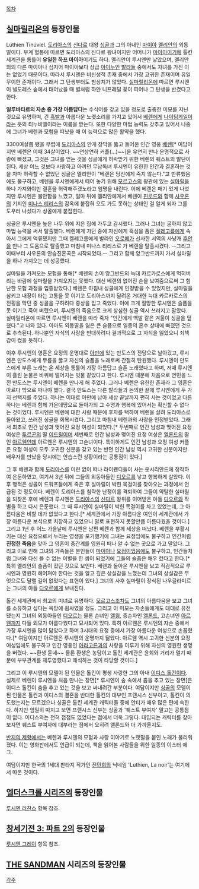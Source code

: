 [[목차]]
== [[실마릴리온]]의 등장인물 ==
Lúthien Tinúviel. 
[[도리아스]]의 [[신다르]] 대왕 [[싱골]]과 그의 아내인 [[마이아]] [[멜리안]]의 외동딸이다. 부계 혈통에 따르면 도리아스의 신다르 왕녀이지만 어머니가 [[마이아]]이기에 톨킨 세계관을 통틀어 '''유일한 하프 마이아'''이기도 하다. 멜리안이 루시엔만 낳았으며, 멜리안 외의 다른 마이아나 심지어 마이아보다 상급 [[아이누]]인 [[발라]]들 중에서도 자녀를 가진 이는 없었기 때문이다. 따라서 루시엔은 비신성적 존재 중에서 가장 고귀한 존재이며 유일무이한 존재이다. 그래서 그 탄생부터도 범상치가 않았다. [[실마릴리온]]에 따르면 루시엔이 넬도레스 숲에서 태어났을 때 별처럼 하얀 니프레딜 꽃이 피어나 그 탄생을 반겼다고 한다. 

'''일루바타르의 자손 중 가장 아름답다'''는 수식어를 갖고 있을 정도로 출중한 미모를 지닌 것으로 유명하며, 긴 [[흑발]]과 아름다운 노랫소리를 가지고 있어서 [[베렌]]에게 [[나이팅게일]]이라는 뜻의 티누비엘이라는 이름을 받는다. 또한 다양한 마법 능력도 갖추고 있어서 나중에 그녀가 베렌과 모험을 떠났을 때 이 능력으로 많은 활약을 했다.

3300여살쯤 됐을 무렵에 [[도리아스]]의 안개 장막을 뚫고 들어온 인간 영웅 [[베렌]][* 여담이지만 베렌은 이때 34살이었다. ~~연상연하 커플(…)~~]을 우연히 만나 운명적으로 사랑에 빠졌고, 그것은 그녀를 얻는 것을 싱골에게 허락받기 위한 베렌의 퀘스트의 발단이 된다. 세상 어느 것보다 사랑하고 아끼던 무남독녀 루시엔이 유한한 인간과 결혼하는 것을 차마 허락할 수 없었던 싱골은 멜리안이 "베렌은 당신에게 죽지 않는다."고 만류했음에도 불구하고, 베렌을 루시엔에게서 떼어 놓기 위해 [[모르고스]]의 왕관에 있는 [[실마릴]]을 하나 가져와야만 결혼을 허락해주겠노라고 엄명을 내린다. 이에 베렌은 패기 있게 나섰지만 루시엔은 불안함을 느꼈고, 얼마 뒤에 멜리안에게서 베렌이 [[핀로드]]와 함께 [[사우론]]의 기지인 [[미나스 티리스]]의 감옥에 붙잡혀 오도 가도 못하는 상태인 걸 알게 되자 그를 도우러 나섰다가 싱골에게 붙잡힌다. 

싱골은 루시엔을 높은 나무 위에 지은 집에 가두고 감시했다. 그러나 그녀는 굴하지 않고 마법 능력을 써서 탈출했다. 베렌에게 가던 중에 자신에게 흑심을 품은 [[켈레고름]]에게 속아서 그에게 억류됐지만 그때 켈레고름에게 발라인 [[오로메]]가 선사한 서역의 사냥개 [[후안]]을 만나 그 도움으로 탈출했고 마침내 미나스 티리스로 가 베렌을 탈출시켰다. --그리고 이때부터 사우론의 안습진혼곡은 시작되었다.-- 그리고 함께 앙그반드까지 가서 실마릴을 하나 가져오는 데 성공했다. 

실마릴을 가져오는 모험을 통해[* 베렌의 손이 앙그반드의 늑대 카르카로스에게 먹혀버리는 바람에 실마릴을 가져오지는 못했다. 대신 베렌의 없어진 손을 보여줌으로써 그 험난한 모험 과정을 입증받았다.] 베렌은 마침내 싱골에게 인정받을 수 있었지만, 실마릴을 삼키고 내장이 타는 고통을 못 이기고 도리아스까지 달려온 거대한 늑대 카르카로스의 전횡을 막던 중 싱골을 구하려다 중상을 입고 죽었다. 이에 크게 절망한 루시엔은 슬픔을 못 이기고 죽어 버렸으며, 루시엔의 죽음으로 크게 상심한 싱골 역시 쓰러지고 말았다. 실마릴리온에 따르면 루시엔이 베렌을 따라 죽자 "인간에게 백발 같은 겨울이 싱골을 덮쳤다."고 나와 있다. 아마도 외동딸을 잃은 큰 슬픔으로 일종의 혼수 상태에 빠졌던 것으로 추측된다. 하나뿐인 자식의 사랑을 반대하려다 결과적으로 그 자식을 잃었으니 죄책감이 컸을 듯하다. 

이후 루시엔의 영혼은 요정의 운명대로 [[아만]]에 있는 만도스의 전당으로 날아갔고, 루시엔은 만도스에게 무릎을 꿇고 자신의 슬픔을 노래로써 간절히 탄원했다. 루시엔이 만도스에게 부른 노래는 온 세상을 통틀어 가장 아름답고 슬픈 노래였다고 하며, 저때 루시엔이 흘린 눈물은 바위에 떨어지는 빗물 같았다고 한다. 루시엔 때문에 처음으로 연민을 느낀 만도스는 루시엔이 베렌을 만나게 해 주었다. 그러나 베렌은 유한한 존재라 그 영혼은 아르다 밖으로 떠나야 했다. 결국 만도스는 다른 발라들과 논의한 끝에 루시엔에게 두 가지 선택지를 주었다. 하나는 이대로 아만에 남아 세상 끝날까지 편히 사는 것이었고 다른 하나는 베렌과 함께 가운데땅으로 돌아가되 그 수명과 행복에 있어서는 확신할 수 없다는 것이었다. 루시엔은 베렌에 대한 사랑 때문에 후자를 택하여 베렌을 살려 도리아스로 돌아왔고, 쓰러진 싱골을 회복시켰다. 그리고 마침내 베렌과의 사랑을 인정받았다. 그래서 최초로 인간 남성과 맺어진 요정 여성이 되었다.[* 두번째로 인간 남성과 맺어진 요정 여성은 [[투르곤]]의 딸 [[이드릴]]이며 세번째로 인간 남성과 맺어진 요정 여성은 [[엘론드]]의 딸인 [[아르웬]]인데 아르웬은 루시엔의 고손녀이다. 특이하게도 인간 남성과 요정 여성 커플은 요정 여성이 모두 고귀한 신분을 갖고 있는 반면 인간 남성 역시 고귀한 신분이지만 배우자를 만났을 당시에는 안습스런 상황이라는 공통점이 있다.]

그 후 베렌과 함께 [[도리아스]]를 미련 없이 떠나 라이퀜디들이 사는 옷시리안드에 정착하여 은둔하였고, 여기서 3년 뒤에 그들의 외동아들인 [[디오르]]를 낳고 행복하게 살았다. 이후 행적은 싱골이 드워프들에게 죽은 후 실마릴이 박힌 목걸이를 찾아오는 과정에서 언급된 것 정도이다. 베렌이 도리아스를 침략한 난쟁이를 격퇴하여 그들이 약탈한 실마릴을 되찾은 후에 베렌과 루시엔은 [[도리아스]]의 [[신다르]] 왕위를 이어받은 아들 [[디오르]]와 작별을 하고 다시 은둔했다. 그 때 루시엔이 실마릴이 박힌 목걸이를 차고 있었는데, 그 아름다움은 비할 데가 없었다고 한다.[* 세계관에서 가장 아름다운 여인이 세계관에서 가장 아름다운 보석으로 치장하고 있었으니 말로 표현하지 못할만큼 아름다웠을 것이다.] 그리고 1년 후 어느 가을날에 루시엔은 남편 베렌과 함께 세상을 떠났다. 베렌을 부활시키는 대신 요정으로서 누리는 영생을 포기했기에 그녀는 요정임에도 불구하고 인간처럼 '''진정한 죽음'''을 맞아 그 영혼이 중간계를 영원히 떠나 알 수 없는 곳으로 가고 말았다. 그리고 이로 인해 그녀의 가족들은 본인들이 [[마이아]]나 [[요정]]이었음에도 불구하고, 인간들처럼 그녀와 다신 볼 수 없는 이별을 한 셈이 되었기에 그들의 슬픔은 매우 컸다고 한다.[* 특히 멜리안의 슬픔이 컸던 것으로 보인다. 베렌과 돌아온 루시엔을 보고 직감적으로 루시엔과 영원히 헤어져야 한다는 것을 알고 깊은 상실감을 느꼈는데 그녀의 상실감은 무엇으로도 달랠 길이 없었다는 표현이 있다.] 그녀의 사후 실마릴이 장식된 나우글라미르는 그녀의 아들 [[디오르]]에게 보내진다.

톨킨 세계관에서 최고의 미녀로 유명하다. [[모르고스]]조차도 그녀의 아름다움을 보고 그녀를 소유하고 싶다는 욕망에 휩싸였을 정도. 그리고 이 미모는 자손들에게도 대대로 유전됐는지 그녀의 외동아들인 [[디오르]]는 물론 손녀인 [[엘윙]], 증손자인 [[엘론드]], 고손녀인 [[아르웬]]까지 다들 외모가 아름다웠다고 묘사되어 있다. 특히 아르웬은 루시엔의 자손 중에서 가장 루시엔을 많이 닮았다고 하며 3시대의 요정 중에서 가장 아름다운 여성으로 손꼽혔다.[* 여담이지만 아르웬은 루시엔의 운명까지 닮았다. 아르웬 역시 고귀한 신분의 요정 여성임에도 불구하고 인간 영웅인 [[아라고른]]과의 사랑을 이루기 위해 자신의 영원한 생명을 버렸다. ~~환생 돋네~~ 물론 환생은 농담이고 톨킨 세계관은 윤회와 거리가 멀기 때문에 부부관계를 재투영했다고 해석하는 것이 타당할 것이다.]

그리고 이 루시엔의 모델이 된 인물은 톨킨이 평생 사랑한 그의 아내 [[이디스 톨킨]]이다. 실제로 베렌이 루시엔을 처음 만나는 장면[* 루시엔이 숲 속에서 춤을 추고 있는 장면]은 이디스 톨킨이 춤을 추고 있는 것을 보고 써내려간 부분이다. 여담이지만 [[싱골]]의 모델이 된 인물은 톨킨과 이디스의 결혼을 반대한 톨킨의 대부인 프랜시스 신부이고, 톨킨이 의도했는지는 모르겠으나 싱골은 톨킨 세계관 캐릭터들 중에 안티가 매우 많은 편에 속한다. 하지만 엄밀히 따지고 보면 프랜시스 신부는 싱골과 '퀘스트 부여자' 말고는 공통점이 없다. 이디스와는 전혀 접점도 없었다는 점에서 더욱 그렇다. 대입되는 캐릭터를 찾아 보자면 퀘스트 부여자에 대부라는 점에서 오히려 엘론드와 더 가까울지도.

[[반지의 제왕]]에서는 베렌과 루시엔의 모험과 사랑 이야기로 노랫말을 붙인 노래가 불리워졌다. 이는 영화판에서도 언급이 되는데, 책을 읽어본 사람들을 위한 일종의 이스터 에그.

여담이지만 한국의 1세대 판타지 작가인 [[전민희]]의 닉네임 'Luthien, La noir'는 여기에서 따온 것이다.
== [[엘더스크롤 시리즈]]의 등장인물 ==
[[루시엔 러찬스]] 항목 참조.

== [[창세기전 3: 파트 2]]의 등장인물 ==
[[루시엔 그레이]] 항목 참조.

== [[THE SANDMAN]] 시리즈의 등장인물 ==


[[각주]]
